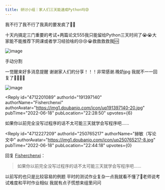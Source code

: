 ```yaml
---
title: 研讨小组｜家人们三天能速成Python吗😰
---
```



<Forum groupName="真的需要这份文凭吗？" groupUrl="https://www.douban.com/group/fucking_diploma/" archivedAt="2025-05-16T16:27:04.079Z">
  <Post
    id="269138949"
    title="研讨小组｜家人们三天能速成Python吗😰"
    url="https://www.douban.com/group/topic/269138949/?_spm_id=MjUwNzY1MjE3"
    pubTime="2022-06-20"
    highlightUserId="191397140"
  >
我不行了我不行了我真的要发疯了👊🏻

十天内搞定三门重要的考试+两篇论文555我只能留给Python三天时间了😭😭大家能不能推荐下网课或者学习经验啥的😢😢😭救救救救我🆘

![image](https://img1.doubanio.com/view/group_topic/l/public/p554278590.webp)

手动分割

一觉醒来好多消息提醒 谢谢家人们的分享！！！非常感谢.晚奶jpg
我就不一一回复了🥺🥺💕😘

![image](https://img2.doubanio.com/view/group_topic/l/public/p554326161.webp)

<Reply
  id="4712201089"
  authorId="191397140"
  authorName="Fisherchenxi"
  authorAvatar="https://img1.doubanio.com/icon/up191397140-20.jpg"
  pubTime="2022-06-18"
  pubLocation="22:28:50"
  upvotes={6}
>
如果你以前完全没写过程序的话不太可能三天就学会写程序吧......
</Reply>

<Reply
  id="4712227209"
  authorId="250765217"
  authorName="赫敏（写论文中"
  authorAvatar="https://img1.doubanio.com/icon/up250765217-8.jpg"
  pubTime="2022-06-18"
  pubLocation="22:44:18"
  upvotes={0}
>
回复 [Fisherchenxi](https://www.douban.com/people/191397140/)：
 > 如果你以前完全没写过程序的话不太可能三天就学会写程序吧......

以前写的也只是比较容易的例题
平时的测试作业复杂一点我就看不懂了🌚老师说考试难度和平时作业相似
我就有点子慌想来组里问问
</Reply>
  </Post>
</Forum>
